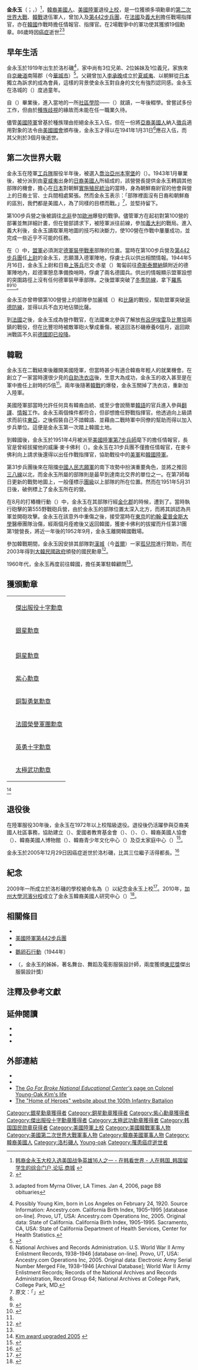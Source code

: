 {{Infobox military person
|image=
|image_size=160px
|alt=Korean American male wearing a United States Army Dress Blue uniform and eyeglasses
|caption=
|name= 金永玉<br>{{lang|en|Young-Oak Kim}}
|born ={{birth date|1919|1|29}}<ref name="born">[http://garcia.laschoolboard.org/young-oak-kim-academy Young Oak Kim Academy Monica Garcia - Board Member President] {{webarchive|url=https://web.archive.org/web/20140420013316/http://garcia.laschoolboard.org/young-oak-kim-academy |date=2014-04-20 }}</ref>
|placeofbirth ={{USA}}[[洛杉磯|洛杉磯]]
|died ={{death date and age|2005|12|29|1919|1|29}}
|placeofdeath ={{USA}}[[洛杉磯|洛杉磯]]
|branch= {{flagicon image|Emblem of the United States Department of the Army.svg}} [[美國陸軍|美國陸軍]]
|serviceyears= 1941年–1946年<br>1950年–1972年
|rank= [[File:US-O6_insignia.svg|20px]] [[上校|上校]] <ref>{{Cite web |url=http://rokdrop.com/2008/11/11/heroes-of-the-korean-war-ltc-young-oak-kim/ |title=Heroes of the Korean War: COL Young-oak Kim |date=2008-11-11 |publisher=ROKdrop.com |accessdate=2009-11-22 |archive-date=2016-09-17 |archive-url=https://web.archive.org/web/20160917183229/http://rokdrop.com/2008/11/11/heroes-of-the-korean-war-ltc-young-oak-kim |dead-url=no }}</ref>
|commands={{Link-en|美國陸軍第31步兵團|31st Infantry Regiment (United States)|第31步兵團}}第1營
|unit=
|battles= [[第二次世界大戰|第二次世界大戰]]<br>[[韓戰|韓戰]]
|awards='''{{USA}}'''<br>[[傑出服役十字勳章_(美國)|傑出服役十字勳章]]<br>[[銀星勳章|銀星勳章]]（2）<br>{{Link-en|功績勳章 (美國)|Legion of Merit|功績勳章}}（2）<br>[[銅星勳章|銅星勳章]]（2）<br>[[紫心勳章|紫心勳章]]（3）<br>'''{{ITA}}'''<br>[[銅製勇氣勳章|銅製勇氣勳章]]<br>'''{{FRA}}'''<br>[[法國榮譽軍團勳章|法國榮譽軍團勳章]]<br>[[英勇十字勳章|英勇十字勳章]]<br>'''{{flagicon|KOR}} [[韓國|韓國]]'''<br>[[太極武功勳章|太極武功勳章]]<br>牡丹章（[[國民勳章|國民勳章]]）
|laterwork=
}}
{{Infobox Korean name
|hangul= 김영옥
|hanja= {{linktext|金|永|玉}}
|rr= Gim Yeong-ok
|mr= Kim Yŏng-ok
}}
'''金永玉'''（{{lang-en|Young-Oak Kim}}；{{lang-ko|김영옥}}，{{bd|1919年|1月29日|2005年|12月29日|catIdx=Kim}}）<ref>[http://www.renhan.com/html/2011/zaihankanshijie_0620/9790.html 韩裔金永玉大校入选美国战争英雄16人之一 - 在韩看世界 - 人在韩国_韩国留学生的综合门户,论坛,商城] {{webarchive|url=https://web.archive.org/web/20120406015155/http://www.renhan.com/html/2011/zaihankanshijie_0620/9790.html |date=2012-04-06 }}</ref>，[[韓裔美國人|韓裔美國人]]、[[美國陸軍|美國陸軍]]退役[[上校|上校]]，是一位獲頒多項勳章的[[第二次世界大戰|第二次世界大戰]]、[[韓戰|韓戰]]退伍軍人，曾加入{{Link-en|美國陸軍第100步兵營|100th Infantry Battalion (United States)}}及[[美國陸軍第442步兵團|第442步兵團]]，在[[法國|法國]]及[[義大利|義大利]]擔任戰場指揮官，亦在[[韓國|韓國]]作戰時擔任情報官、指揮官。在2場戰爭中的軍功使其獲頒19個勳章。86歲時因[[癌症|癌症]]逝世<ref name=StarBulletinObit>{{Cite news
 |first=Gregg K.
 |last=Kakesako
 |authorlink=<!-- Gregg K. Kakesako -->
 |title=Soldier embodied bravery of 100th Battalion vets
 |url=http://archives.starbulletin.com/2006/01/04/news/story09.html
 |work=[[Star_Bulletin|Star Bulletin]]
 |location=Honolulu, Hawaii
 |id=
 |date=Vol. 11, Issue 4 – Wednesday, January 4, 2006
 |accessdate=2008-12-04
 |quote=
 |archive-date=2010-08-08
 |archive-url=https://web.archive.org/web/20100808080752/http://archives.starbulletin.com/2006/01/04/news/story09.html
 |dead-url=yes
 }}</ref><ref name=LATimesObit_adapted>
{{Cite news
 |title       = YOUNG OAK KIM, 86; WW II & Korean War Hero, Uniter of LA Asian Communities
 |url         = http://www.southbayjacl.org/newsletters/2006/2006_NewYear06.pdf
 |work        = Quarterly Chapter Newsletter
 |publisher   = The [[South_Bay,_Los_Angeles|South Bay]] Chapter of the [[Japanese_American_Citizens_League|Japanese American Citizens League]]
 |location    = Torrance, California
 |id          = 
 |date        = January 2006
 |accessdate  = 2008-12-04
 |quote       = 
 |deadurl     = yes
 |archiveurl  = https://web.archive.org/web/20110728041822/http://www.southbayjacl.org/newsletters/2006/2006_NewYear06.pdf
 |archivedate = 2011年7月28日
}}
adapted from Myrna Oliver, LA Times. Jan 4, 2006, page B8 obituaries</ref>

==早年生活==
金永玉於1919年出生於洛杉磯<ref>Possibly Young Kim, born in Los Angeles on February 24, 1920. Source Information: Ancestry.com. California Birth Index, 1905–1995 [database on-line]. Provo, UT, USA: Ancestry.com Operations Inc, 2005. Original data: State of California. California Birth Index, 1905–1995. Sacramento, CA, USA: State of California Department of Health Services, Center for Health Statistics.{{Dubious|Birth date reference|date=September 2010}}</ref>，家中尚有3位兄弟、2位姊妹及1位義兄，家族來自[[京畿道|京畿道]]南陽郡（今[[華城市|華城市]]）<ref>{{Cite web|url=http://e-gonghun.mpva.go.kr/user/ContribuReportDetail.do?goTocode=20001|title=有功者情報 金順権|publisher=功勲電子史料館|access-date=2020-04-10|archive-date=2021-08-17|archive-url=https://web.archive.org/web/20210817043046/http://e-gonghun.mpva.go.kr/user/ContribuReportDetail.do?goTocode=20001|dead-url=no}}</ref>。父親曾加入[[李承晚|李承晚]]成立於[[夏威夷|夏威夷]]、以朝鮮從[[日本|日本]]獨立為訴求的{{Link-ko|大韓人同志會|대한인동지회}}成為會員，這樣的背景使金永玉對自身的文化有強烈認同感。金永玉在洛城的{{Link-en|邦克丘 (洛杉磯)|Bunker Hill, Los Angeles|邦克丘}}（{{lang|en|Bunker Hill}}）度過童年。

自{{Link-en|貝爾蒙特中學 (洛杉磯)|Belmont High School (Los Angeles)|貝爾蒙特中學}}（{{lang|en|Belmont High School}}）畢業後，進入當地的一所[[社區學院|社區學院]]——{{Link-en|洛杉磯市立學院|Los Angeles City College}}（{{lang|en|Los Angeles City College}}）就讀，一年後輟學。曾嘗試多份工作，但由於[[種族歧視|種族歧視]]的緣故而未能在任一職業久待。

儘管[[美國陸軍|美國陸軍]]曾基於種族理由拒絕金永玉入伍，但在一份將[[亞裔美國人|亞裔美國人]]納入[[徵兵|徵兵]]適用對象的法令由[[美國國會|美國國會]]頒布後，金永玉才得以在1941年1月31日<ref>National Archives and Records Administration. U.S. World War II Army Enlistment Records, 1938–1946 [database on-line]. Provo, UT, USA: Ancestry.com Operations Inc, 2005.
Original data: Electronic Army Serial Number Merged File, 1938–1946 [Archival Database]; World War II Army Enlistment Records; Records of the National Archives and Records Administration, Record Group 64; National Archives at College Park, College Park, MD.</ref>應召入伍，而其父則於3個月後逝世。

==第二次世界大戰==
金永玉在陸軍[[工兵隊|工兵隊]]服役半年後，被選入[[喬治亞州|喬治亞州]][[本寧堡|本寧堡]]的{{Link-en|美國陸軍候補軍官學校|Officer Candidate School (United States Army)|陸軍候補軍官學校}}（{{lang|en|Officer Candidate School}}）。1943年1月畢業後，被分派到由[[夏威夷|夏威夷]]出身的[[日裔美國人|日裔美國人]]所組成的{{Link-en|美國陸軍第100步兵營|100th Infantry Battalion (United States)|第100步兵營}}，該營營長提供金永玉轉調其他部隊的機會，擔心在[[日本|日本]]對朝鮮[[朝鮮日治時期|實施殖民統治]]的當時，身為朝鮮裔尉官的他會與營上的日裔士官、士兵間相處緊張。然而金永玉表示：「部隊裡面沒有日裔和朝鮮裔的區別，我們都是美國人，為了同樣的目標而戰。」<ref>原文：「{{lang|en|There is no Japanese nor Korean here.  We're all Americans and we're fighting for the same cause.}}」</ref>，並堅持留下。

第100步兵營之後被調往[[北非|北非]]參加[[歐洲|歐洲]]爆發的戰爭。儘管軍方在起初對第100營的部署並無詳細計畫，但在營部請求下，被陸軍派往前線，參加[[義大利|義大利]]的戰局。進入義大利後，金永玉讀取軍用地圖的技巧和決斷力，使100營在作戰中屢屢成功，並完成一些近乎不可能的任務。

在{{Link-en|王冠行動|Operation Diadem}}（{{lang|en|Operation Diadem}}）中，[[同盟國_(第二次世界大戰)|盟軍]]必須測定[[德意志國防軍|德軍]][[裝甲戰車|裝甲戰車]]部隊的位置。當時在第100步兵營及[[美國陸軍第442步兵團|第442步兵團]]任[[上尉|上尉]]的金永玉，志願潛入德軍陣地，俘虜士兵以供出相關情報。1944年5月16日，金永玉上尉和日裔[[上等兵|上等兵]]厄文·赤星（{{lang|en|Irving Akahoshi}}）匍匐前往[[奇斯泰爾納迪拉蒂納|奇斯泰爾納]]鎮附近的德軍陣地內，趁德軍憩息準備換哨時，俘虜了兩名德國兵。供出的情報顯示盟軍設想的突圍路徑上沒有任何德軍裝甲車部隊。之後盟軍突破了[[冬季防線|冬季防線]]，拿下[[羅馬|羅馬]]<ref name=LATimesObit_adapted/><ref name=OralHistory>
{{Cite web
 |url         = http://www.goforbroke.org/oral_histories/oral_histories_hanashi_podcast.asp
 |title       = Go For Broke National Education Center >> Oral Histories >> Hanashi Oral History Program >> Podcasts
 |accessdate  = 2008-12-04
 |publisher   = Go For Broke National Education Center
 |quote       = Colonel Young Oak Kim, a member of the 100th Infantry Battalion/442nd Regimental Combat Team, shares with us an anecdote of a daring mission that made it possible for the Allies to break out of Anzio.  General Mark Clark, commander of the Fifth Army, was so pleased at the outcome of this heroic mission that he personally awarded Colonel Kim the Distinguished Service Cross...the second highest military declaration of the United States Army and is awarded only to those who express acts of heroism that involve extraordinary risk of life.
 |deadurl     = yes
 |archiveurl  = https://web.archive.org/web/20081208013532/http://www.goforbroke.org/oral_histories/oral_histories_hanashi_podcast.asp
 |archivedate =2008-12-08}}
</ref><ref name=Travers2006>
{{Cite news |first=Dorian |last=Travers |title=Four New Inductees to Museum's Gallery of Heroes |url=http://www.hiarmymuseumsoc.org/new_design/newsletters/summer_2006.pdf |newspaper=Museum News You Can Use |publisher=Hawaii Army Museum Society |location=Honolulu |id= |pages=4–6 |date=June 2006 |accessdate=2008-12-04 |quote=Private first class Akahoshi voluntarily
accompanied an officer on a patrol to secure information about enemy units and their locations in a vital sector of the front line. Pfc Akahoshi and the officer infiltrated about 800 yards through enemy lines to discover the German outposts ahead of them. After observing a large enemy group in a forward area, Akahoshi and the officer, in broad daylight, crawled 250 yards ahead, across an open field,
exposed to enemy observation from the Germans located on a command ridge to their rear, and arrived at a point near the forward outpost. They surprised two German soldiers armed with machine pistols, who were providing security at the time. After
participating in the capture of these two prisoners, Pfc Akahoshi retraced his perilous route, successfully by-passing two German listening posts, and got back
to his own unit behind the front lines. |deadurl=yes |archiveurl=https://web.archive.org/web/20080723161309/http://www.hiarmymuseumsoc.org/new_design/newsletters/summer_2006.pdf |archivedate=2008年7月23日 }}</ref>。

金永玉亦曾帶領第100營營上的部隊參加麗城（{{lang|en|Belvedere}}）和[[比薩|比薩]]的戰役，幫助盟軍突破[[哥德防線|哥德防線]]，並得以兵不血刃地佔領比薩。

到[[法國|法國]]之後，金永玉成為營作戰官，在法國東北參與了解放[[布呂伊埃雷|布呂伊埃雷]]及[[比豐坦|比豐坦]]兩鎮的戰役，但在比豐坦時被敵軍砲火擊成重傷，被送回洛杉磯療養6個月，返回歐洲戰區不久前[[第二次世界大戰歐洲戰場的結束|德國即已投降]]。

==韓戰==
金永玉在二戰結束後離開美國陸軍，但當時甚少有適合韓裔年輕人的就業機會。在創立了一家當時還很少見的[[自助洗衣店|自助洗衣店]]後，生意大為成功，金永玉的收入甚至是在軍中擔任上尉時的5倍<ref name="Chosunilbo2005"/>。兩年後隨著[[韓戰|韓戰]]的爆發，金永玉關掉了洗衣店，重新加入陸軍。{{quote|身為一個要拯救父輩之國的韓國人、身為一個要彌補美國對韓虧欠的美國公民，有個雖微薄卻最直接的方法，便是前往韓國，持槍上場作戰。<ref>原文：「{{lang|en|As a Korean, the most direct way to help my father's country even a little, and as a U.S. citizen, the most direct way to repay even a little the debt owed to Korea by the U.S. was to go to Korea, pick up a gun and fight.}}」</ref>|sign=金永玉|source=韓國《[[朝鮮日報|朝鮮日報]]》專訪<ref name="Chosunilbo2005"/>}}

美國陸軍部當時允許任何具有韓裔血統、或至少會說簡單[[韓語|韓語]]的官兵進入{{Link-en|美國陸軍保安局|United States Army Security Agency}}參與[[翻譯|翻譯]]、[[情報|情報]]工作。金永玉兩個條件都符合，但卻想擔任野戰指揮官。他透過向上級請求而前往[[東亞|東亞]]，之後假裝自己不諳韓語、並藉由二戰時軍中同僚的幫助而得以加入步兵單位。這便是金永玉第一次踏上韓國土地。

到韓國後，金永玉於1951年4月被派至[[美國陸軍第7步兵師|美國陸軍第7步兵師]]麾下的{{Link-en|美國陸軍第31步兵團|31st Infantry Regiment (United States)|第31步兵團}}擔任情報官，長官是曾經拔擢他的威廉·麥卡佛利（{{lang|en|William J. McCaffrey}}）。金永玉在31步兵團不僅擔任情報官，在麥卡佛利向上請求後還得以出任作戰指揮官，協助戰役中的[[美軍|美軍]]和[[韓國陸軍|韓國陸軍]]。

第31步兵團後來在阻擋[[中國人民志願軍|中國人民志願軍]]的南下攻勢中扮演重要角色，並將之推回[[三八線|三八線]]以北，而金永玉所屬的部隊則是最早到達南北交界的單位之一。在第7師每日更新的戰勢地圖上，一般僅標示[[團_(軍隊)|團級]]以上部隊的所在位置。然而在1951年5月31日後，破例標上了金永玉所在的營。

在8月的打樁機行動（{{lang|en|Operation Piledriver}}）中，金永玉在其部隊行經[[金化郡|金化郡]]的時候，遭到了{{Link-en|友軍誤擊|friendly fire}}。當時執行砲擊的第555野戰砲兵營，由於金永玉的部隊位置太深入北方，而將其誤認為共軍並開砲攻擊。金永玉在該意外中重傷之後，接受當時在[[東京|東京]]的[[約翰·霍普金斯大學|約翰·霍普金斯大學]]醫療團隊治傷，經兩個月痊癒後又返回韓國，獲麥卡佛利的拔擢而升任第31團第1營營長，將近一年後的1952年9月，金永玉離開韓國戰場。

參加韓戰期間，金永玉因安排其部隊對[[漢城|漢城]]（今[[首爾|首爾]]）一家[[孤兒院|孤兒院]]進行贊助，而在2003年得到[[大韓民國政府|大韓民國政府]]頒發的國民勳章<ref name="Chosunilbo2005">
{{Cite news |title=The Many Firsts of Col. Young-oak Kim |url=http://english.chosun.com/w21data/html/news/200508/200508190003.html |newspaper=Digital Chosun Ilbo (English Edition) |publisher=The Chosun Ilbo |location=Seoul |id= |date=2005-08-19 |accessdate=2008-12-04 |quote= |archiveurl=https://web.archive.org/web/20060623060728/http://english.chosun.com/w21data/html/news/200508/200508190003.html |archivedate=2006-06-23|deadurl=yes }}</ref>。

1960年代，金永玉再度前往韓國，擔任美軍駐韓顧問<ref name="Chosunilbo2005"/>。

==獲頒勳章==
{|
|{{ribbon devices|number=0|type=oak|ribbon=US-DSC-RIBBON.png|width=80}}
|[[傑出服役十字勳章_(美國)|傑出服役十字勳章]]
|-
|{{ribbon devices|number=1|type=oak|ribbon=Silver Star ribbon.svg|width=80}}
|[[銀星勳章|銀星勳章]]
|-
|{{ribbon devices|number=1|type=oak|ribbon=Legion of Merit ribbon.svg|width=80}}
|{{Link-en|功績勳章 (美國)|Legion of Merit|功績勳章}}
|-
|{{ribbon devices|number=1|type=oak|ribbon=Bronze Star Medal ribbon.svg|width=80}}
|[[銅星勳章|銅星勳章]]
|-
|{{ribbon devices|number=2|type=oak|ribbon=Purple Heart ribbon.svg|width=80}}
|[[紫心勳章|紫心勳章]]
|-
|{{ribbon devices|number=0|type=oak|ribbon=Valor militare bronze medal BAR.svg|width=80}}
|[[銅製勇氣勳章|銅製勇氣勳章]]
|-
|{{ribbon devices|number=0|type=oak|ribbon=Legion Honneur Officier ribbon.svg|width=80}}
|[[法國榮譽軍團勳章|法國榮譽軍團勳章]]
|-
|{{ribbon devices|number=0|type=oak|ribbon=Ruban de la croix de guerre 1939-1945.PNG|width=80}}
|[[英勇十字勳章|英勇十字勳章]]
|-
|{{ribbon devices|number=0|type=oak|ribbon=Taeguk Cordon Medal.png|width=80}}
|[[太極武功勳章|太極武功勳章]]
|}
<ref>[http://www.goforbroke.org/about_us/about_us_news_press010306.asp Kim award upgraded 2005] {{webarchive|url=https://web.archive.org/web/20101029193111/http://goforbroke.org/about_us/about_us_news_press010306.asp |date=2010-10-29 }}</ref>

==退役後==
在陸軍服役30年後，金永玉在1972年以上校階級退役。退役後仍活躍參與亞裔美國人社區事務，協助建立{{Link-en|二戰日裔美軍紀念碑|Go For Broke Monument}}（{{lang|en|Go For Broke Monument}}）、愛國者教育基金會（{{lang|en|Go For Broke Educational Foundation}}）、{{Link-en|日裔美國人博物館|Japanese American National Museum}}（{{lang|en|Japanese American National Museum}}）、{{Link-en|韓國人健康資訊研究中心|Korean Health, Education, Information and Research Center}}（{{lang|en|Korean Health, Education, Information and Research Center}}）、韓裔美國人協會（{{lang|en|Korean American Coalition}}）、韓裔美國人博物館（{{lang|en|Korean American Museum}}）、韓裔青少年文化中心（{{lang|en|Korean Youth and Cultural Cente}}）及亞太家庭中心（{{lang|en|Center for Pacific Asian Families}}）<ref name=Dynamic2006>{{Cite web
  | url = http://www.dynamic-korea.com/news/view_news.php?main=DPL&sub=&uid=200600068280&keyword=
  | title = Growing Support for Naming School for War Hero Kim
  | date = 2006-02-24
  | work = Dynamic Korea
  | publisher = Embassy of the Republic of Korea in the United States of America
  | last = Nam
  | first = Jaeyon
  | accessdate = 2013-05-15
  | archive-date = 2019-07-01
  | archive-url = https://web.archive.org/web/20190701062248/http://www.dynamic-korea.com/news/view_news.php?main=DPL&sub=&uid=200600068280&keyword=
  | dead-url = no
  }}</ref>。

金永玉於2005年12月29日因癌症逝世於洛杉磯{{link-en|錫安山醫學中心|Cedars-Sinai Medical Center}}，比其三位繼子活得都長。<ref>{{cite press release
 |url         = http://www.goforbroke.org/about_us/about_us_news_press010306.asp
 |title       = Colonel Young Oak Kim (U.S. Army Ret.), 86; decorated US World War II and Korean War veteran
 |publisher   = Go For Broke National Education Center
 |date        = 2006-01-03
 |accessdate  = 2010-09-19
 |deadurl     = yes
 |archiveurl  = https://web.archive.org/web/20101029193111/http://goforbroke.org/about_us/about_us_news_press010306.asp
 |archivedate =2010-10-29}}</ref>

==紀念==
2009年一所成立於洛杉磯的學校被命名為{{Link-en|金永玉中學|Young Oak Kim Academy}}（{{lang|en|Young Oak Kim Academy}}）以紀念金永玉上校<ref>{{Cite news | title = L.A. Names School for Korean-American War Hero | date = 2009-07-16 | newspaper = The Chosun Ilbo | url = http://english.chosun.com/site/data/html_dir/2009/07/16/2009071600291.html | publisher = Chosun Media | accessdate = 2010-09-19 | archive-date = 2019-07-01 | archive-url = https://web.archive.org/web/20190701062249/http://english.chosun.com/site/data/html_dir/2009/07/16/2009071600291.html | dead-url = no }}</ref>。2010年，[[加州大學河濱分校|加州大學河濱分校]]成立了金永玉韓裔美國人研究中心（{{lang|en|Young Oak Kim Center for Korean American Studies}}）<ref>{{cite news |title=Daily Dose: 10/08/10 |author=Linda Ong |url=http://www.asianweek.com/2010/10/08/daily-dose-100810/ |newspaper=AsianWeek |date=2010-10-08 |accessdate=2012-09-01 |deadurl=yes |archiveurl=https://web.archive.org/web/20140503112956/http://www.asianweek.com/2010/10/08/daily-dose-100810/ |archivedate=2014年5月3日 }}</ref>。

==相關條目==
{{Portal box|人物|美國軍事}}
*{{Link-en|美國陸軍第100步兵營|100th Infantry Battalion (United States)}}
*[[美國陸軍第442步兵團|美國陸軍第442步兵團]]
*{{Link-en|美國陸軍第31步兵團|100th Infantry Battalion (United States)}}
*[[鵝卵石行動|鵝卵石行動]]（1944年）
*{{Link-en|金月羅|Willa Kim}}（{{lang|en|Willa Kim}}，金永玉的姊姊，著名舞台、舞蹈及電影服裝設計師，兩度獲頒[[東尼獎|東尼獎]]傑出服裝設計獎）

==注釋及參考文獻==
{{Reflist|2}}

==延伸閱讀==
*{{Cite book
 | title = Just Americans: how Japanese Americans won a war at home and abroad
 | url = https://archive.org/details/justamericanshow00robe
 | last = Asahina
 | first = Robert
 | publisher = Gotham Books
 | isbn = 1-59240-198-8
 | location = New York |date=May 2006}}
* {{Cite book
 | title = U.S. Samuraïs in Bruyères
 | last = Moulin
 | first = Pierre
 | publisher = Peace and Freedom Trail Editor
 | isbn = 978-2-9599984-0-9 |date=January 1993}}
* {{Cite book
 | title = Unsung Hero: The Story of Colonel Young Oak Kim
 | last = Han
 | first = Woo Sung
 | publisher = The Young Oak Kim Center for Korean American Studies, UC Riverside
 | year = 2011
 | isbn = 978-0-615-47372-7 }}

==外部連結==
*{{IMDb name|2531188}}
*{{Find a Grave|13207920}}
*[https://web.archive.org/web/20101029193111/http://goforbroke.org/about_us/about_us_news_press010306.asp The ''Go For Broke National Educational Center's'' page on Colonel Young-Oak Kim's life]
*[https://web.archive.org/web/20150406042902/http://www.homeofheroes.com/moh/nisei/index2_100th.html The "Home of Heroes" website about the 100th Infantry Battalion]

{{Authority control}}

{{DEFAULTSORT:Kim, Young-Oak}}
[[Category:銀星勳章獲得者|Category:銀星勳章獲得者]]
[[Category:銅星勳章獲得者|Category:銅星勳章獲得者]]
[[Category:紫心勳章獲得者|Category:紫心勳章獲得者]]
[[Category:傑出服役十字勳章獲得者|Category:傑出服役十字勳章獲得者]]
[[Category:太極武功勳章獲得者|Category:太極武功勳章獲得者]]
[[Category:韩国国民勋章获得者|Category:韩国国民勋章获得者]]
[[Category:美國陸軍上校|Category:美國陸軍上校]]
[[Category:美國韓戰軍事人物|Category:美國韓戰軍事人物]]
[[Category:美國第二次世界大戰軍事人物|Category:美國第二次世界大戰軍事人物]]
[[Category:韓裔美國軍事人物|Category:韓裔美國軍事人物]]
[[Category:韓裔美國人|Category:韓裔美國人]]
[[Category:洛杉磯人|Category:洛杉磯人]]
[[Category:金姓|Young-oak]]
[[Category:罹患癌症逝世者|Category:罹患癌症逝世者]]